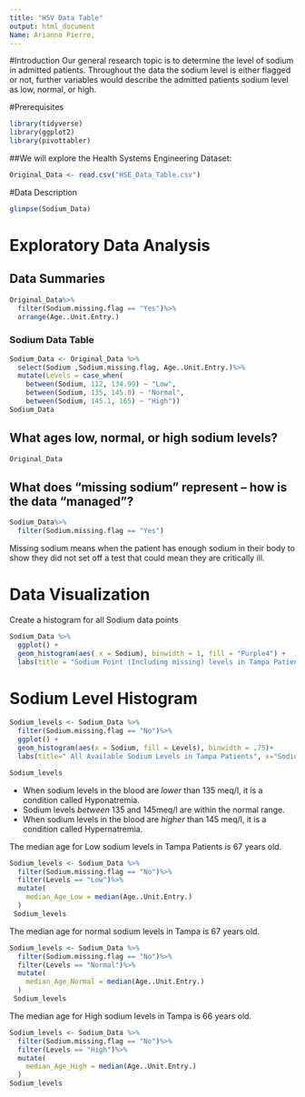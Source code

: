 ---
title: "HSV Data Table"
output: html_document
Name: Arianna Pierre,
---

#Introduction
Our general research topic is to determine the level of sodium in admitted patients. Throughout the data the sodium level is either flagged or not, further variables would describe the admitted patients sodium level as low, normal, or high.

#Prerequisites
```{r}
library(tidyverse)
library(ggplot2)
library(pivottabler)
```

##We will explore the Health Systems Engineering Dataset:

```{r}
Original_Data <- read.csv("HSE_Data_Table.csv")
```
#Data Description 
```{r}
glimpse(Sodium_Data)
```


# Exploratory Data Analysis

## Data Summaries
```{r}
Original_Data%>%
  filter(Sodium.missing.flag == "Yes")%>%
  arrange(Age..Unit.Entry.)
```


### Sodium Data Table
```{r}
Sodium_Data <- Original_Data %>%
  select(Sodium ,Sodium.missing.flag, Age..Unit.Entry.)%>%
  mutate(Levels = case_when(
    between(Sodium, 112, 134.99) ~ "Low",
    between(Sodium, 135, 145.0) ~ "Normal",
    between(Sodium, 145.1, 165) ~ "High"))
Sodium_Data
```
## What ages low, normal, or high sodium levels?
```{r}
Original_Data
```

## What does “missing sodium” represent – how is the data “managed”?
```{r}
Sodium_Data%>%
  filter(Sodium.missing.flag == "Yes")
```
Missing sodium means when the patient has enough sodium in their body to show they did not set off a test that could mean they are critically ill. 



# Data Visualization

Create a histogram for all Sodium data points

```{r}
Sodium_Data %>%
  ggplot() + 
  geom_histogram(aes( x = Sodium), binwidth = 1, fill = "Purple4") +
  labs(title = "Sodium Point (Including missing) levels in Tampa Patients")

```

# Sodium Level Histogram

```{r}
Sodium_levels <- Sodium_Data %>%
  filter(Sodium.missing.flag == "No")%>%
  ggplot() + 
  geom_histogram(aes(x = Sodium, fill = Levels), binwidth = .75)+
  labs(title=" All Available Sodium Levels in Tampa Patients", x="Sodium", y="Count")

Sodium_levels
```
- When sodium levels in the blood are *lower* than 135 meq/l, it is a condition called Hyponatremia.
- Sodium levels *between* 135 and 145meq/l are within the normal range.
- When sodium levels in the blood are *higher* than 145 meq/l, it is a condition called Hypernatremia.

The median age for Low sodium levels in Tampa Patients is 67 years old.
```{r}
Sodium_levels <- Sodium_Data %>%
  filter(Sodium.missing.flag == "No")%>%
  filter(Levels == "Low")%>%
  mutate(
    median_Age_Low = median(Age..Unit.Entry.) 
  )
 Sodium_levels
```
The median age for normal sodium levels in Tampa is 67 years old.
```{r}
Sodium_levels <- Sodium_Data %>%
  filter(Sodium.missing.flag == "No")%>%
  filter(Levels == "Normal")%>%
  mutate(
    median_Age_Normal = median(Age..Unit.Entry.) 
  )
 Sodium_levels
```
The median age for High sodium levels in Tampa is 66 years old.
```{r}
Sodium_levels <- Sodium_Data %>%
  filter(Sodium.missing.flag == "No")%>%
  filter(Levels == "High")%>%
  mutate(
    median_Age_High = median(Age..Unit.Entry.) 
  )
Sodium_levels
```



